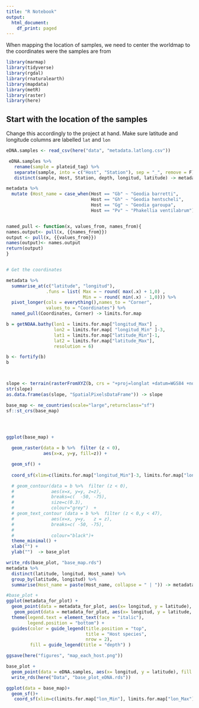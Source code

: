 ---
title: "R Notebook"
output:
  html_document:
    df_print: paged
---

When mapping the location of samples, we need to center the worldmap to the coordinates were the samples are from

```{r}
library(marmap)
library(tidyverse)
library(rgdal)
library(rnaturalearth)
library(mapdata)
library(metR)
library(raster)
library(here)
```

## Start with the location of the samples

Change this accordingly to the project at hand. Make sure latitude and longitude columns are labelled `lat` and `lon`

```{r samples}

eDNA.samples <- read_csv(here("data", "metadata.latlong.csv"))

 eDNA.samples %>% 
   rename(sample = plateid_tag) %>% 
   separate(sample, into = c("Host", "Station"), sep = "_", remove = F) %>% 
   distinct(sample, Host, Station, depth, longitud, latitude) -> metadata

metadata %>% 
  mutate (Host_name = case_when(Host == "Gb" ~ "Geodia barretti",
                                Host == "Gh" ~ "Geodia hentscheli", 
                                Host == "Gg" ~ "Geodia garoupa", 
                                Host == "Pv" ~ "Phakellia ventilabrum")) -> metadata


named_pull <- function(x, values_from, names_from){
names.output<- pull(x, {{names_from}})
output <- pull(x, {{values_from}})
names(output)<- names.output
return(output)
}


# Get the coordinates

metadata %>% 
  summarise_at(c("latitude", "longitud"),
               .funs = list( Max = ~ round( max(.x) + 1,0) ,
                             Min = ~ round( min(.x) - 1,0))) %>%
  pivot_longer(cols = everything(),names_to = "Corner",
               values_to = "Coordinates") %>%
  named_pull(Coordinates, Corner) -> limits.for.map


```

```{r bathymetry}
b = getNOAA.bathy(lon1 = limits.for.map["longitud_Max"] ,
                  lon2 = limits.for.map[ "longitud_Min" ]-3,
                  lat1 = limits.for.map["latitude_Min"]-1, 
                  lat2 = limits.for.map["latitude_Max"], 
                  resolution = 6)

b <- fortify(b)
b



slope <- terrain(rasterFromXYZ(b, crs = "+proj=longlat +datum=WGS84 +no_defs"), opt = "slope")
str(slope)
as.data.frame(as(slope, "SpatialPixelsDataFrame")) -> slope
```

```{r}




base_map <- ne_countries(scale="large",returnclass="sf")
sf::st_crs(base_map)




ggplot(base_map) +
  
  geom_raster(data = b %>%  filter (z < 0),
              aes(x=x, y=y, fill=z)) + 

  geom_sf() +
  
  coord_sf(xlim=c(limits.for.map["longitud_Min"]-3, limits.for.map["longitud_Max"]),ylim=c(limits.for.map["latitude_Min"]-1, limits.for.map["latitude_Max"]),expand=F) +

  # geom_contour(data = b %>%  filter (z < 0), 
  #              aes(x=x, y=y, z=z),
  #              breaks=c(  -50, -75),
  #              size=c(0.3),
  #              colour="grey")  +
  # geom_text_contour (data = b %>%  filter (z < 0,y < 47), 
  #              aes(x=x, y=y,   z = z),
  #              breaks=c( -50, -75),
  #             
  #              colour="black")+
  theme_minimal() +
  xlab("") +
  ylab("")  -> base_plot

write_rds(base_plot, "base_map.rds")
metadata %>% 
  distinct(latitude, longitud, Host_name) %>% 
  group_by(latitude, longitud) %>% 
  summarise(Host_name = paste(Host_name, collapse = " | ")) -> metadata_for_plot

#base_plot +
ggplot(metadata_for_plot) +
  geom_point(data = metadata_for_plot, aes(x= longitud, y = latitude),  color = "black", size = 3, position = "jitter") +
   geom_point(data = metadata_for_plot, aes(x= longitud, y = latitude, color = Host_name),  size = 2, position = "jitter") +
  theme(legend.text = element_text(face = "italic"),
        legend.position = "bottom") +
  guides(color = guide_legend(title.position = "top",
                              title = "Host species",
                              nrow = 2),
         fill = guide_legend(title = "depth") )

ggsave(here("figures", "map_each_host.png"))

base_plot +
  geom_point(data = eDNA.samples, aes(x= longitud, y = latitude), fill = "white", shape = 21, color = "black", size = 1) %>% 
  write_rds(here("Data", "base_plot_eDNA.rds"))
```

```{r}
ggplot(data = base_map)+
  geom_sf()+
   coord_sf(xlim=c(limits.for.map["lon_Min"], limits.for.map["lon_Max"]),ylim=c(limits.for.map["lat_Min"], limits.for.map["lat_Max"]),expand=F)
```
